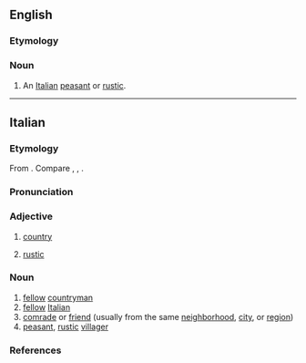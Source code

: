==English==

===Etymology===
{{bor|en|it|paesano}}

===Noun===
{{en-noun|s|paesani}}

# An [[Italian]] [[peasant]] or [[rustic]].

----

==Italian==

===Etymology===
From {{m|it|paese}}. Compare {{cog|nap|paisano}}, {{cog|fr|paysan}}, {{cog|es|paisano}}.

===Pronunciation===
{{it-pr|paesàno<ref:{{R:it:DiPI}}>}}

===Adjective===
{{it-adj}}

# {{lb|it|relational}} [[country]]
# [[rustic]]

===Noun===
{{it-noun|m|f=paesana}}

# [[fellow]] [[countryman]]
# [[fellow]] [[Italian]]
# [[comrade]] or [[friend]] (usually from the same [[neighborhood]], [[city]], or [[region]])
# [[peasant]], [[rustic]] [[villager]]

===References===
<references />

{{C|it|Italy|People}}
